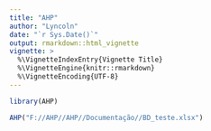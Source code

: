 ```yaml
---
title: "AHP"
author: "Lyncoln"
date: "`r Sys.Date()`"
output: rmarkdown::html_vignette
vignette: >
  %\VignetteIndexEntry{Vignette Title}
  %\VignetteEngine{knitr::rmarkdown}
  %\VignetteEncoding{UTF-8}
---
```


```r
library(AHP)

AHP("F://AHP//AHP//Documentação//BD_teste.xlsx")
```

